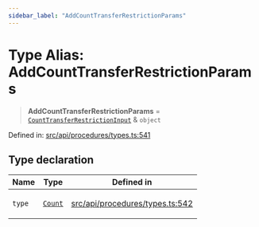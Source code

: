 ```yaml
---
sidebar_label: "AddCountTransferRestrictionParams"
---
```


# Type Alias: AddCountTransferRestrictionParams

> **AddCountTransferRestrictionParams** = [`CountTransferRestrictionInput`](../interfaces/CountTransferRestrictionInput.mdx) & `object`

Defined in: [src/api/procedures/types.ts:541](https://github.com/PolymeshAssociation/polymesh-sdk/blob/bee6a2fe7a8ce5db42a6982e793782182cde2153/src/api/procedures/types.ts#L541)

## Type declaration

<table>
<thead>
<tr>
<th>Name</th>
<th>Type</th>
<th>Defined in</th>
</tr>
</thead>
<tbody>
<tr>
<td>

`type`

</td>
<td>

[`Count`](../enumerations/TransferRestrictionType.mdx#count)

</td>
<td>

[src/api/procedures/types.ts:542](https://github.com/PolymeshAssociation/polymesh-sdk/blob/bee6a2fe7a8ce5db42a6982e793782182cde2153/src/api/procedures/types.ts#L542)

</td>
</tr>
</tbody>
</table>
